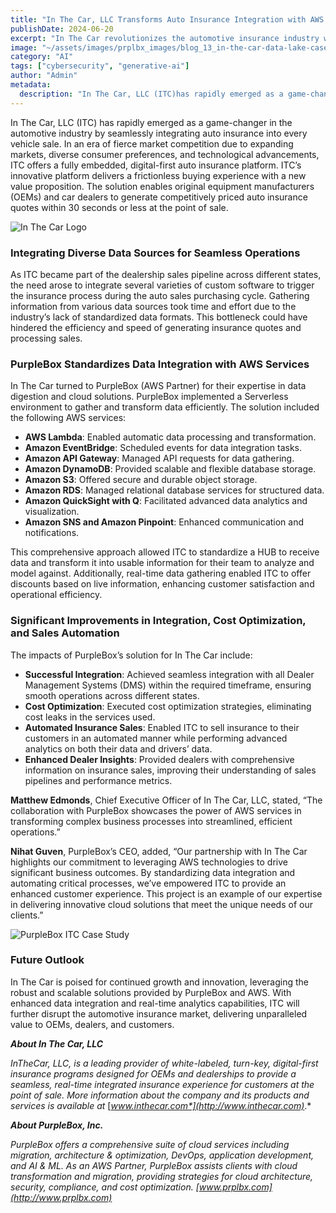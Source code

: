 ```yaml
---
title: "In The Car, LLC Transforms Auto Insurance Integration with AWS Data Lake"
publishDate: 2024-06-20
excerpt: "In The Car revolutionizes the automotive insurance industry with Amazon Web Services (AWS) Data Lake"
image: "~/assets/images/prplbx_images/blog_13_in-the-car-data-lake-case/In-The-Car-LLC-Transforms-Auto-Insurance-Integration-with-AWS-Data-Lake-cover-image-uai-1332x888.png"
category: "AI"
tags: ["cybersecurity", "generative-ai"]
author: "Admin"
metadata:
  description: "In The Car, LLC (ITC)has rapidly emerged as a game-changer in the automotive industry by seamlessly integrating auto insurance into every vehicle sale..."
---
```



In The Car, LLC (ITC) has rapidly emerged as a game-changer in the automotive industry by seamlessly integrating auto insurance into every vehicle sale. In an era of fierce market competition due to expanding markets, diverse consumer preferences, and technological advancements, ITC offers a fully embedded, digital-first auto insurance platform. ITC’s innovative platform delivers a frictionless buying experience with a new value proposition. The solution enables original equipment manufacturers (OEMs) and car dealers to generate competitively priced auto insurance quotes within 30 seconds or less at the point of sale.

<div class="text-center">
    <Image src={itcLogo} alt="In The Car Logo" class="mx-auto max-w-md" />
</div>

### Integrating Diverse Data Sources for Seamless Operations

As ITC became part of the dealership sales pipeline across different states, the need arose to integrate several varieties of custom software to trigger the insurance process during the auto sales purchasing cycle. Gathering information from various data sources took time and effort due to the industry’s lack of standardized data formats. This bottleneck could have hindered the efficiency and speed of generating insurance quotes and processing sales.

### PurpleBox Standardizes Data Integration with AWS Services

In The Car turned to PurpleBox (AWS Partner) for their expertise in data digestion and cloud solutions. PurpleBox implemented a Serverless environment to gather and transform data efficiently. The solution included the following AWS services:

*   **AWS Lambda**: Enabled automatic data processing and transformation.
*   **Amazon EventBridge**: Scheduled events for data integration tasks.
*   **Amazon API Gateway**: Managed API requests for data gathering.
*   **Amazon DynamoDB**: Provided scalable and flexible database storage.
*   **Amazon S3**: Offered secure and durable object storage.
*   **Amazon RDS**: Managed relational database services for structured data.
*   **Amazon QuickSight with Q**: Facilitated advanced data analytics and visualization.
*   **Amazon SNS and Amazon Pinpoint**: Enhanced communication and notifications.

This comprehensive approach allowed ITC to standardize a HUB to receive data and transform it into usable information for their team to analyze and model against. Additionally, real-time data gathering enabled ITC to offer discounts based on live information, enhancing customer satisfaction and operational efficiency.

### Significant Improvements in Integration, Cost Optimization, and Sales Automation

The impacts of PurpleBox’s solution for In The Car include:

*   **Successful Integration**: Achieved seamless integration with all Dealer Management Systems (DMS) within the required timeframe, ensuring smooth operations across different states.
*   **Cost Optimization**: Executed cost optimization strategies, eliminating cost leaks in the services used.
*   **Automated Insurance Sales**: Enabled ITC to sell insurance to their customers in an automated manner while performing advanced analytics on both their data and drivers’ data.
*   **Enhanced Dealer Insights**: Provided dealers with comprehensive information on insurance sales, improving their understanding of sales pipelines and performance metrics.

**Matthew Edmonds**, Chief Executive Officer of In The Car, LLC, stated, “The collaboration with PurpleBox showcases the power of AWS services in transforming complex business processes into streamlined, efficient operations.”

**Nihat Guven**, PurpleBox’s CEO, added, “Our partnership with In The Car highlights our commitment to leveraging AWS technologies to drive significant business outcomes. By standardizing data integration and automating critical processes, we’ve empowered ITC to provide an enhanced customer experience. This project is an example of our expertise in delivering innovative cloud solutions that meet the unique needs of our clients.”

<div class="text-center">
    <Image src={caseStudyImage} alt="PurpleBox ITC Case Study" class="mx-auto max-w-md" />
</div>

### Future Outlook

In The Car is poised for continued growth and innovation, leveraging the robust and scalable solutions provided by PurpleBox and AWS. With enhanced data integration and real-time analytics capabilities, ITC will further disrupt the automotive insurance market, delivering unparalleled value to OEMs, dealers, and customers.

***About In The Car, LLC***

*InTheCar, LLC, is a leading provider of white-labeled, turn-key, digital-first insurance programs designed for OEMs and dealerships to provide a seamless, real-time integrated insurance experience for customers at the point of sale.* *More information about the company and its products and services is available at* [*www.inthecar.com*](http://www.inthecar.com)*.*

***About PurpleBox, Inc.***

*PurpleBox offers a comprehensive suite of cloud services including migration, architecture & optimization, DevOps, application development, and AI & ML. As an AWS Partner, PurpleBox assists clients with cloud transformation and migration, providing strategies for cloud architecture, security, compliance, and cost optimization. [www.prplbx.com](http://www.prplbx.com)*